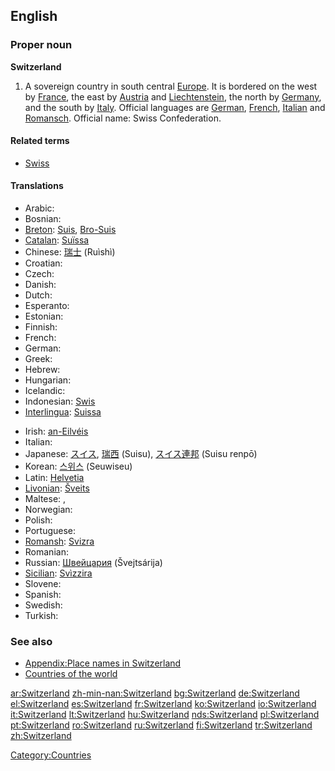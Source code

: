 ==English==

===Proper noun===
'''Switzerland'''
{{wikipedia}}

# A sovereign country in south central [[Europe]]. It is bordered on the west by [[France]], the east by [[Austria]] and [[Liechtenstein]], the north by [[Germany]], and the south by [[Italy]]. Official languages are [[German]], [[French]], [[Italian]] and [[Ladin|Romansch]]. Official name: Swiss Confederation.

====Related terms====
* [[Swiss]]

====Translations====
{{trans-top|sovereign country}}
* Arabic: {{ARchar|[[سويسرا]]}} {{unicode|(suwísra)}} {{f}}
* Bosnian: {{t-|bs|Švicarska|f}}
* [[Breton]]: [[Suis]], [[Bro-Suis]]
* [[Catalan]]: [[Suïssa]] {{f}}
* Chinese: [[瑞士]] (Ruìshì)
* Croatian: {{t-|hr|Švicarska|f}}
* Czech: {{t+|cs|Švýcarsko|n}}
* Danish: {{t-|da|Schweiz}}
* Dutch: {{t+|nl|Zwitserland}}
* Esperanto: {{t-|eo|Svislando|xs=Esperanto}}
* Estonian: {{t-|et|Šveits}}
* Finnish: {{t+|fi|Sveitsi}}
* French: {{t+|fr|Suisse}}
* German: {{t+|de|Schweiz|f}}
* Greek: {{t+|el|Ελβετία|f|tr=Elvetía|sc=Grek}}
* Hebrew: {{he-translation|שווייץ|shváyitz}} {{f}}
* Hungarian: {{t+|hu|Svájc}}
* Icelandic: {{t+|is|Sviss|f}}
* Indonesian: [[Swis]]
* [[Interlingua]]: [[Suissa]]
{{trans-mid}}
* Irish: [[an-Eilvéis]] {{f}}
* Italian: {{t+|it|Svizzera|f}}
* Japanese: [[スイス]], [[瑞西]] (Suisu), [[スイス連邦]] (Suisu renpō)
* Korean: [[스위스]] (Seuwiseu)
* Latin: [[Helvetia]] {{f}}
* [[Livonian]]: [[Šveits]]
* Maltese: {{t-|mt|Svizzera|xs=Maltese}}, {{t-|mt|l-Isvizzera|xs=Maltese}}
* Norwegian: {{t-|no|Sveits}}
* Polish: {{t+|pl|Szwajcaria|f}}
* Portuguese: {{t+|pt|Suíça|f}}
* [[Romansh]]: [[Svizra]] {{f}}
* Romanian: {{t+|ro|Elveţia|f}}
* Russian: [[Швейцария]] (Švejtsárija) {{f}}
* [[Sicilian]]: [[Svìzzira]] {{f}}
* Slovene: {{t+|sl|Švica|f}}
* Spanish: {{t+|es|Suiza|f}}
* Swedish: {{t+|sv|Schweiz}}
* Turkish: {{t+|tr|İsviçre}}
{{trans-bottom}}

===See also===
*[[Appendix:Place names in Switzerland]]
*[[Appendix:Countries of the world|Countries of the world]]

[[Category:Countries]]

[[ar:Switzerland]]
[[zh-min-nan:Switzerland]]
[[bg:Switzerland]]
[[de:Switzerland]]
[[el:Switzerland]]
[[es:Switzerland]]
[[fr:Switzerland]]
[[ko:Switzerland]]
[[io:Switzerland]]
[[it:Switzerland]]
[[lt:Switzerland]]
[[hu:Switzerland]]
[[nds:Switzerland]]
[[pl:Switzerland]]
[[pt:Switzerland]]
[[ro:Switzerland]]
[[ru:Switzerland]]
[[fi:Switzerland]]
[[tr:Switzerland]]
[[zh:Switzerland]]